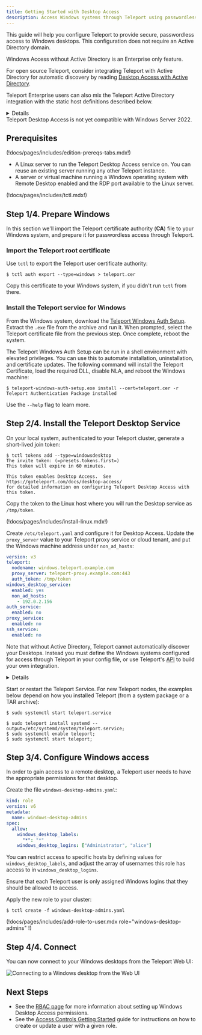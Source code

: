 ```yaml
---
title: Getting Started with Desktop Access
description: Access Windows systems through Teleport using passwordless authentication.
---
```


This guide will help you configure Teleport to provide secure, passwordless access
to Windows desktops. This configuration does not require an Active Directory domain.

<Admonition type="note">
Windows Access without Active Directory is an Enterprise only feature.

For open source Teleport, consider integrating Teleport with Active Directory
for automatic discovery by reading [Desktop Access with Active Directory](./active-directory.mdx).

Teleport Enterprise users can also mix the Teleport Active Directory integration
with the static host definitions described below.
</Admonition>

<Details
  title="Version warning"
  opened={true}
  scope={["oss", "enterprise"]}
  scopeOnly={true}
  min="12.0"
>
Windows Access without Active Directory is available starting from Teleport `v12`.
Previous versions of Teleport can implement Windows Access by integrating with
an [Active Directory domain](./active-directory.mdx).
</Details>

<Admonition type="warning">
Teleport Desktop Access is not yet compatible with Windows Server 2022.
</Admonition>

## Prerequisites

(!docs/pages/includes/edition-prereqs-tabs.mdx!)

- A Linux server to run the Teleport Desktop Access service on.
  You can reuse an existing server running any other Teleport instance.
- A server or virtual machine running a Windows operating system with
  Remote Desktop enabled and the RDP port available to the Linux server.

(!docs/pages/includes/tctl.mdx!)

## Step 1/4. Prepare Windows

In this section we'll import the Teleport certificate authority (**CA**) file
to your Windows system, and prepare it for passwordless access through Teleport.

### Import the Teleport root certificate

Use `tctl` to export the Teleport user certificate authority:

```code
$ tctl auth export --type=windows > teleport.cer
```

Copy this certificate to your Windows system, if you didn't run `tctl` from there.

### Install the Teleport service for Windows

From the Windows system, download the [Teleport Windows Auth
Setup](https://github.com/gravitational/teleport/releases/tag/v12.0.0-passwordless-windows).
Extract the `.exe` file from the archive and run it. When prompted, select the
Teleport certificate file from the previous step. Once complete, reboot the system.

<Admonition type="tip" title="Headless Installation">
The Teleport Windows Auth Setup can be run in a shell environment with elevated
privileges. You can use this to automate installation, uninstallation, and
certificate updates. The following command will install the Teleport Certificate,
load the required DLL, disable NLA, and reboot the Windows machine:

```code
$ teleport-windows-auth-setup.exe install --cert=teleport.cer -r
Teleport Authentication Package installed
```

Use the `--help` flag to learn more.

</Admonition>

## Step 2/4. Install the Teleport Desktop Service

On your local system, authenticated to your Teleport cluster, generate a
short-lived join token:

```code
$ tctl tokens add --type=windowsdesktop
The invite token: (=presets.tokens.first=)
This token will expire in 60 minutes.

This token enables Desktop Access.  See https://goteleport.com/docs/desktop-access/
for detailed information on configuring Teleport Desktop Access with this token.
```

Copy the token to the Linux host where you will run the Desktop service as `/tmp/token`.

(!docs/pages/includes/install-linux.mdx!)

Create `/etc/teleport.yaml` and configure it for Desktop Access. Update the `proxy_server`
value to your Teleport proxy service or cloud tenant, and put the Windows machine address
under `non_ad_hosts`:

```yml
version: v3
teleport:
  nodename: windows.teleport.example.com
  proxy_server: teleport-proxy.example.com:443
  auth_token: /tmp/token
windows_desktop_service:
  enabled: yes
  non_ad_hosts:
    - 192.0.2.156
auth_service:
  enabled: no
proxy_service:
  enabled: no
ssh_service:
  enabled: no
```

Note that without Active Directory, Teleport cannot automatically discover your
Desktops. Instead you must define the Windows systems configured for access through
Teleport in your config file, or use Teleport's [API](../api/introduction.mdx)
to build your own integration.

<Details title="Add labels to hosts">
You can attach labels to your Windows hosts by matching to their hostnames.
For example, to add the `cloud: ec2` label to hosts with EC2 private IP DNS names:

```diff
version: v3
teleport:
  nodename: example.teleport.com
  proxy_server: teleport-proxy.example.com:443
windows_desktop_service:
  enabled: yes
  non_ad_hosts:
-    - 192.0.2.156
+    - ip-192-0-2-156.us-east-2.compute.internal
+ host_labels:
+    - match: '.*\.us-east-2.compute.internal'
+      labels:
+        cloud: ec2
auth_service:
  enabled: no
proxy_service:
  enabled: no
ssh_service:
  enabled: no
```

</Details>

Start or restart the Teleport Service. For new Teleport nodes, the examples below
depend on how you installed Teleport (from a system package or a TAR archive):

<Tabs>
<TabItem label="System Package">

```code
$ sudo systemctl start teleport.service
```

</TabItem>
<TabItem label="Tar Archive">

```code
$ sudo teleport install systemd --output=/etc/systemd/system/teleport.service;
$ sudo systemctl enable teleport;
$ sudo systemctl start teleport;
```

</TabItem>
</Tabs>

## Step 3/4. Configure Windows access

In order to gain access to a remote desktop, a Teleport user needs to have the
appropriate permissions for that desktop.

Create the file `windows-desktop-admins.yaml`:

```yaml
kind: role
version: v6
metadata:
  name: windows-desktop-admins
spec:
  allow:
    windows_desktop_labels:
      "*": "*"
    windows_desktop_logins: ["Administrator", "alice"]
```

You can restrict access to specific hosts by defining values for
`windows_desktop_labels`, and adjust the array of usernames this role has access
to in `windows_desktop_logins`.

<Admonition type="warning" title="RBAC Configuration">
Ensure that each Teleport user is only assigned Windows logins that they should
be allowed to access.
</Admonition>

Apply the new role to your cluster:

```code
$ tctl create -f windows-desktop-admins.yaml
```

(\!docs/pages/includes/add-role-to-user.mdx role="windows-desktop-admins" \!)

## Step 4/4. Connect

You can now connect to your Windows desktops from the Teleport Web UI:

![Connecting to a Windows desktop from the Web UI](../../img/desktop-access/non-ad-connect.png)

## Next Steps

- See the [RBAC page](./rbac.mdx) for more information about setting up
Windows Desktop Access permissions.
- See the [Access Controls Getting Started](../access-controls/getting-started.mdx#step-13-add-local-users-with-preset-roles)
guide for instructions on how to create or update a user with a given role.
